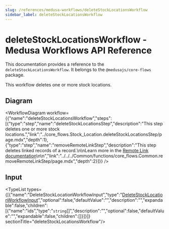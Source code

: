 ```yaml
---
slug: /references/medusa-workflows/deleteStockLocationsWorkflow
sidebar_label: deleteStockLocationsWorkflow
---
```



# deleteStockLocationsWorkflow - Medusa Workflows API Reference

This documentation provides a reference to the `deleteStockLocationsWorkflow`. It belongs to the `@medusajs/core-flows` package.

This workflow deletes one or more stock locations.

## Diagram

<WorkflowDiagram workflow={{"name":"deleteStockLocationsWorkflow","steps":[{"type":"step","name":"deleteStockLocationsStep","description":"This step deletes one or more stock locations.","link":"../core_flows.Stock_Location.deleteStockLocationsStep/page.mdx","depth":1},{"type":"step","name":"removeRemoteLinkStep","description":"This step deletes linked records of a record.\n\nLearn more in the [Remote Link documentation](https://docs.medusajs.com/v2/advanced-development/modules/remote-link#cascade-delete-linked-records)\n\n","link":"../../../Common/functions/core_flows.Common.removeRemoteLinkStep/page.mdx","depth":2}]}} />

## Input

<TypeList types={[{"name":"DeleteStockLocationWorkflowInput","type":"[DeleteStockLocationWorkflowInput](../../../interfaces/core_flows.DeleteStockLocationWorkflowInput/page.mdx)","optional":false,"defaultValue":"","description":"","expandable":false,"children":[{"name":"ids","type":"`string`[]","description":"","optional":false,"defaultValue":"","expandable":false,"children":[]}]}]}  sectionTitle="deleteStockLocationsWorkflow"/>
